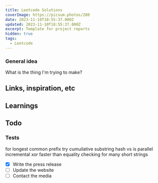 ```yaml
---
title: Leetcode Solutions
coverImage: https://picsum.photos/200
date: 2023-11-10T18:55:37.000Z
updated: 2023-11-10T18:55:37.000Z
excerpt: Template for project reports
hidden: true
tags:
  - Leetcode
---
```


<script>import Image from "@lib/components/atoms/Image.svelte";</script>

### General idea

What is the thing I'm trying to make?

## Links, inspiration, etc

## Learnings

## Todo

### Tests
for longest common prefix
try cumuilative substring hash vs is parallel incremental xor faster than equality checking for many short strings

- [x] Write the press release
- [ ] Update the website
- [ ] Contact the media
